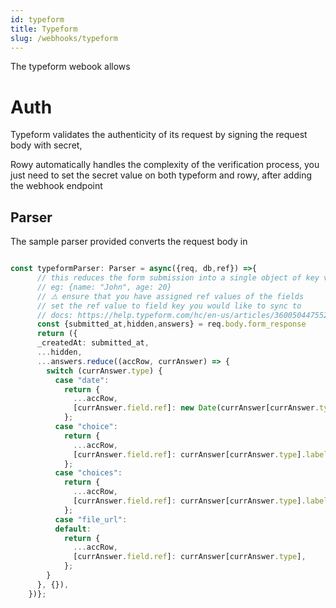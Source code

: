 ```yaml
---
id: typeform
title: Typeform
slug: /webhooks/typeform
---
```


The typeform webook allows 

# Auth

Typeform validates the authenticity of its request by signing the request body with secret,

Rowy automatically handles the complexity of the verification process, 
you just need to set the secret value on both typeform and rowy, after adding the webhook endpoint


## Parser

The sample parser provided converts the request body in 


```typescript

const typeformParser: Parser = async({req, db,ref}) =>{
      // this reduces the form submission into a single object of key value pairs
      // eg: {name: "John", age: 20}
      // ⚠️ ensure that you have assigned ref values of the fields
      // set the ref value to field key you would like to sync to
      // docs: https://help.typeform.com/hc/en-us/articles/360050447552-Block-reference-format-restrictions
      const {submitted_at,hidden,answers} = req.body.form_response
      return ({
      _createdAt: submitted_at,
      ...hidden,
      ...answers.reduce((accRow, currAnswer) => {
        switch (currAnswer.type) {
          case "date":
            return {
              ...accRow,
              [currAnswer.field.ref]: new Date(currAnswer[currAnswer.type]),
            };
          case "choice":
            return {
              ...accRow,
              [currAnswer.field.ref]: currAnswer[currAnswer.type].label,
            };
          case "choices":
            return {
              ...accRow,
              [currAnswer.field.ref]: currAnswer[currAnswer.type].labels,
            };
          case "file_url":
          default:
            return {
              ...accRow,
              [currAnswer.field.ref]: currAnswer[currAnswer.type],
            };
        }
      }, {}),
    })};

```
